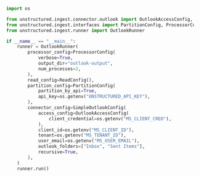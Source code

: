 ```python Python
import os

from unstructured.ingest.connector.outlook import OutlookAccessConfig, SimpleOutlookConfig
from unstructured.ingest.interfaces import PartitionConfig, ProcessorConfig, ReadConfig
from unstructured.ingest.runner import OutlookRunner

if __name__ == "__main__":
    runner = OutlookRunner(
        processor_config=ProcessorConfig(
            verbose=True,
            output_dir="outlook-output",
            num_processes=2,
        ),
        read_config=ReadConfig(),
        partition_config=PartitionConfig(
            partition_by_api=True,
            api_key=os.getenv("UNSTRUCTURED_API_KEY"),
        ),
        connector_config=SimpleOutlookConfig(
            access_config=OutlookAccessConfig(
                client_credential=os.getenv("MS_CLIENT_CRED"),
            ),
            client_id=os.getenv("MS_CLIENT_ID"),
            tenant=os.getenv("MS_TENANT_ID"),
            user_email=os.getenv("MS_USER_EMAIL"),
            outlook_folders=["Inbox", "Sent Items"],
            recursive=True,
        ),
    )
    runner.run()
```
